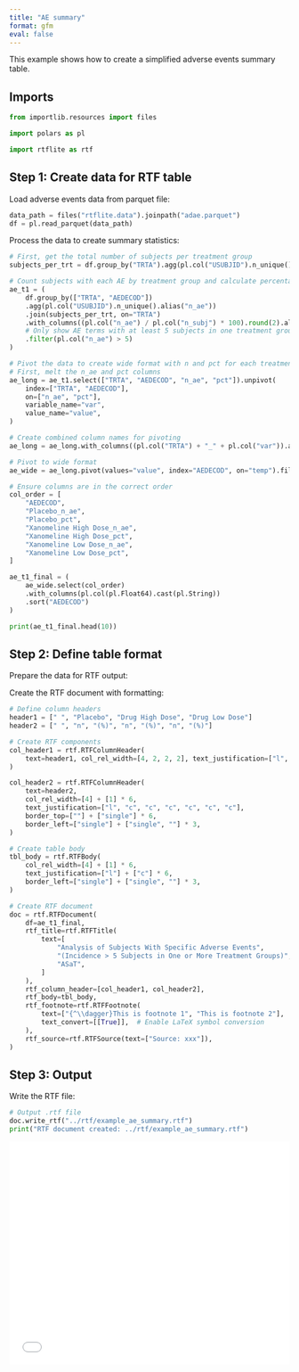 ```yaml
---
title: "AE summary"
format: gfm
eval: false
---
```


<!-- `.md` and `.py` files are generated from the `.qmd` file. Please edit that file. -->

This example shows how to create a simplified adverse events summary table.

## Imports

```python
from importlib.resources import files

import polars as pl

import rtflite as rtf
```

## Step 1: Create data for RTF table

Load adverse events data from parquet file:

```python
data_path = files("rtflite.data").joinpath("adae.parquet")
df = pl.read_parquet(data_path)
```

Process the data to create summary statistics:

```python
# First, get the total number of subjects per treatment group
subjects_per_trt = df.group_by("TRTA").agg(pl.col("USUBJID").n_unique().alias("n_subj"))

# Count subjects with each AE by treatment group and calculate percentages
ae_t1 = (
    df.group_by(["TRTA", "AEDECOD"])
    .agg(pl.col("USUBJID").n_unique().alias("n_ae"))
    .join(subjects_per_trt, on="TRTA")
    .with_columns((pl.col("n_ae") / pl.col("n_subj") * 100).round(2).alias("pct"))
    # Only show AE terms with at least 5 subjects in one treatment group
    .filter(pl.col("n_ae") > 5)
)

# Pivot the data to create wide format with n and pct for each treatment
# First, melt the n_ae and pct columns
ae_long = ae_t1.select(["TRTA", "AEDECOD", "n_ae", "pct"]).unpivot(
    index=["TRTA", "AEDECOD"],
    on=["n_ae", "pct"],
    variable_name="var",
    value_name="value",
)

# Create combined column names for pivoting
ae_long = ae_long.with_columns((pl.col("TRTA") + "_" + pl.col("var")).alias("temp"))

# Pivot to wide format
ae_wide = ae_long.pivot(values="value", index="AEDECOD", on="temp").fill_null(0)

# Ensure columns are in the correct order
col_order = [
    "AEDECOD",
    "Placebo_n_ae",
    "Placebo_pct",
    "Xanomeline High Dose_n_ae",
    "Xanomeline High Dose_pct",
    "Xanomeline Low Dose_n_ae",
    "Xanomeline Low Dose_pct",
]

ae_t1_final = (
    ae_wide.select(col_order)
    .with_columns(pl.col(pl.Float64).cast(pl.String))
    .sort("AEDECOD")
)

print(ae_t1_final.head(10))
```

## Step 2: Define table format

Prepare the data for RTF output:

Create the RTF document with formatting:

```python
# Define column headers
header1 = [" ", "Placebo", "Drug High Dose", "Drug Low Dose"]
header2 = [" ", "n", "(%)", "n", "(%)", "n", "(%)"]

# Create RTF components
col_header1 = rtf.RTFColumnHeader(
    text=header1, col_rel_width=[4, 2, 2, 2], text_justification=["l", "c", "c", "c"]
)

col_header2 = rtf.RTFColumnHeader(
    text=header2,
    col_rel_width=[4] + [1] * 6,
    text_justification=["l", "c", "c", "c", "c", "c", "c"],
    border_top=[""] + ["single"] * 6,
    border_left=["single"] + ["single", ""] * 3,
)

# Create table body
tbl_body = rtf.RTFBody(
    col_rel_width=[4] + [1] * 6,
    text_justification=["l"] + ["c"] * 6,
    border_left=["single"] + ["single", ""] * 3,
)

# Create RTF document
doc = rtf.RTFDocument(
    df=ae_t1_final,
    rtf_title=rtf.RTFTitle(
        text=[
            "Analysis of Subjects With Specific Adverse Events",
            "(Incidence > 5 Subjects in One or More Treatment Groups)",
            "ASaT",
        ]
    ),
    rtf_column_header=[col_header1, col_header2],
    rtf_body=tbl_body,
    rtf_footnote=rtf.RTFFootnote(
        text=["{^\\dagger}This is footnote 1", "This is footnote 2"],
        text_convert=[[True]],  # Enable LaTeX symbol conversion
    ),
    rtf_source=rtf.RTFSource(text=["Source: xxx"]),
)
```

## Step 3: Output

Write the RTF file:

```python
# Output .rtf file
doc.write_rtf("../rtf/example_ae_summary.rtf")
print("RTF document created: ../rtf/example_ae_summary.rtf")
```

<embed src="../pdf/example_ae_summary.pdf" style="width:100%; height:400px" type="application/pdf">
